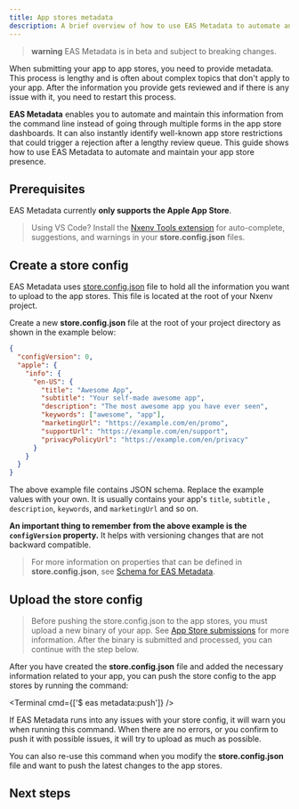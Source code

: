 ```yaml
---
title: App stores metadata
description: A brief overview of how to use EAS Metadata to automate and maintain your app store presence.
---
```




> **warning** EAS Metadata is in beta and subject to breaking changes.

When submitting your app to app stores, you need to provide metadata. This process is lengthy and is often about complex topics that don't apply to your app. After the information you provide gets reviewed and if there is any issue with it, you need to restart this process.

**EAS Metadata** enables you to automate and maintain this information from the command line instead of going through multiple forms in the app store dashboards. It can also instantly identify well-known app store restrictions that could trigger a rejection after a lengthy review queue. This guide shows how to use EAS Metadata to automate and maintain your app store presence.

## Prerequisites

EAS Metadata currently **only supports the Apple App Store**.

> Using VS Code? Install the [Nxenv Tools extension](https://github.com/nxenv/vscode-nxenv#readme) for auto-complete, suggestions, and warnings in your **store.config.json** files.

## Create a store config

EAS Metadata uses [store.config.json](/eas/metadata/config/) file to hold all the information you want to upload to the app stores. This file is located at the root of your Nxenv project.

Create a new **store.config.json** file at the root of your project directory as shown in the example below:

```json store.config.json
{
  "configVersion": 0,
  "apple": {
    "info": {
      "en-US": {
        "title": "Awesome App",
        "subtitle": "Your self-made awesome app",
        "description": "The most awesome app you have ever seen",
        "keywords": ["awesome", "app"],
        "marketingUrl": "https://example.com/en/promo",
        "supportUrl": "https://example.com/en/support",
        "privacyPolicyUrl": "https://example.com/en/privacy"
      }
    }
  }
}
```

The above example file contains JSON schema. Replace the example values with your own. It is usually contains your app's `title`, `subtitle` , `description`, `keywords`, and `marketingUrl` and so on.

**An important thing to remember from the above example is the `configVersion` property.** It helps with versioning changes that are not backward compatible.

> For more information on properties that can be defined in **store.config.json**, see [Schema for EAS Metadata](/eas/metadata/schema/#config-schema).

## Upload the store config

> Before pushing the store.config.json to the app stores, you must upload a new binary of your app. See [App Store submissions](/deploy/submit-to-app-stores/) for more information. After the binary is submitted and processed, you can continue with the step below.

After you have created the **store.config.json** file and added the necessary information related to your app, you can push the store config to the app stores by running the command:

<Terminal cmd={['$ eas metadata:push']} />

If EAS Metadata runs into any issues with your store config, it will warn you when running this command. When there are no errors, or you confirm to push it with possible issues, it will try to upload as much as possible.

You can also re-use this command when you modify the **store.config.json** file and want to push the latest changes to the app stores.

## Next steps

<BoxLink
  title="EAS Metadata schema"
  description="A reference of store config in EAS Metadata."
  Icon={EasMetadataIcon}
  href="/eas/metadata/schema/"
/>

<BoxLink
  title="Static and dynamic configurations with EAS Metadata"
  description="Learn about different ways to configure EAS Metadata."
  Icon={EasMetadataIcon}
  href="/eas/metadata/config/"
/>
